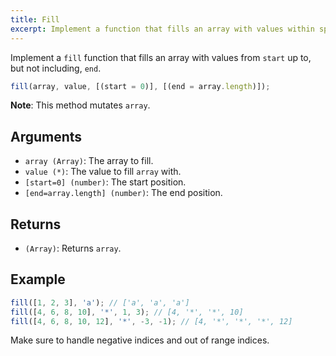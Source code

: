 ```yaml
---
title: Fill
excerpt: Implement a function that fills an array with values within specified indices
---
```


Implement a `fill` function that fills an array with values from `start` up to, but not including, `end`.

```js
fill(array, value, [(start = 0)], [(end = array.length)]);
```

**Note**: This method mutates `array`.

## Arguments

- `array (Array)`: The array to fill.
- `value (*)`: The value to fill `array` with.
- `[start=0] (number)`: The start position.
- `[end=array.length] (number)`: The end position.

## Returns

- `(Array)`: Returns `array`.

## Example

```js
fill([1, 2, 3], 'a'); // ['a', 'a', 'a']
fill([4, 6, 8, 10], '*', 1, 3); // [4, '*', '*', 10]
fill([4, 6, 8, 10, 12], '*', -3, -1); // [4, '*', '*', '*', 12]
```

Make sure to handle negative indices and out of range indices.
